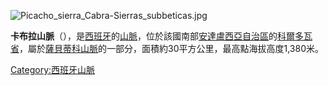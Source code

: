 [[Image:Picacho_sierra_Cabra-Sierras_subbeticas.jpg|right]]
{{coord|37|29|N|4|23|W|display=title}}

'''卡布拉山脈'''（{{lang-es|Macizo de Cabra}}），是[[西班牙|西班牙]]的[[山脈|山脈]]，位於該國南部[[安達盧西亞自治區|安達盧西亞自治區]]的[[科爾多瓦省|科爾多瓦省]]，屬於[[薩貝蒂科山脈|薩貝蒂科山脈]]的一部分，面積約30平方公里，最高點海拔高度1,380米。

{{Spain-geo-stub}}
[[Category:西班牙山脈|Category:西班牙山脈]]